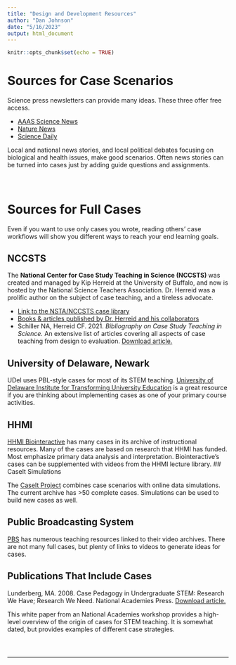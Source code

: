 ```yaml
---
title: "Design and Development Resources"
author: "Dan Johnson"
date: "5/16/2023"
output: html_document
---
```


```r
knitr::opts_chunk$set(echo = TRUE)
```

# Sources for Case Scenarios

Science press newsletters can provide many ideas. These three offer free access.

* [AAAS Science News](https://www.science.org/news)
* [Nature News](https://www.nature.com/news)
* [Science Daily](https://www.sciencedaily.com/)

Local and national news stories, and local political debates focusing on biological and health issues, make good scenarios. Often news stories can be turned into cases just by adding guide questions and assignments. 

#### \   

# Sources for Full Cases

Even if you want to use only cases you wrote, reading others' case workflows will show you different ways to reach your end learning goals.

## NCCSTS

The __National Center for Case Study Teaching in Science (NCCSTS)__ was created and managed by Kip Herreid at the University of Buffalo, and now is hosted by the National Science Teachers Association. Dr. Herreid was a prolific author on the subject of case teaching, and a tireless advocate. 

* [Link to the NSTA/NCCSTS case library](https://www.nsta.org/case-studies)
* [Books & articles published by Dr. Herreid and his collaborators](https://www.nsta.org/case-studies/resources/publications)
* Schiller NA, Herreid CF. 2021. _Bibliography on Case Study Teaching in Science._ An extensive list of articles covering all aspects of case teaching from design to evaluation. [Download article.](https://www.google.com/url?sa=t&rct=j&q=&esrc=s&source=web&cd=&cad=rja&uact=8&ved=2ahUKEwixz5DfmJH_AhXwlWoFHeJvAMA4ChAWegQIFhAB&url=https%3A%2F%2Fpalm.ascb.org%2Fwp-content%2Fuploads%2Fsites%2F13%2F2021%2F04%2FBibliography_Case_Study_Teaching_Science.pdf&usg=AOvVaw0U0dd0shbdt_q-KfPzwhbD)

## University of Delaware, Newark

UDel uses PBL-style cases for most of its STEM teaching. [University of Delaware Institute for Transforming University Education](https://itue.udel.edu/resources-2/) is a great resource if you are thinking about implementing cases as one of your primary course activities. 

## HHMI

[HHMI Biointeractive](https://www.biointeractive.org/) has many cases in its archive of instructional resources. Many of the cases are based on research that HHMI has funded. Most emphasize primary data analysis and interpretation. Biointeractive’s cases can be supplemented with videos from the HHMI lecture library. 
## CaseIt Simulations 

The [CaseIt Project](https://www.caseitproject.org/) combines case scenarios with online data simulations. The current archive has >50 complete cases. Simulations can be used to build new cases as well.

## Public Broadcasting System

[PBS](https://pbsnc.pbslearningmedia.org/subjects/science/life-science/) has numerous teaching resources linked to their video archives. There are not many full cases, but plenty of links to videos to generate ideas for cases.

## Publications That Include Cases

Lunderberg, MA. 2008. Case Pedagogy in Undergraduate STEM: Research We Have; Research We Need. National Academies Press. [Download article.](http://sites.nationalacademies.org/cs/groups/dbassesite/documents/webpage/dbasse_072622.pdf)

This white paper from an National Academies workshop provides a high-level overview of the origin of cases for STEM teaching. It is somewhat dated, but provides examples of different case strategies.

#### \   
<hr>